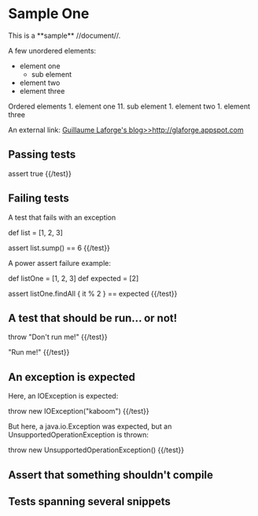 = Sample One =

This is a **sample** //document//.

A few unordered elements:
* element one
** sub element
* element two
* element three

Ordered elements
1. element one
11. sub element
1. element two
1. element three

An external link: [[Guillaume Laforge's blog>>http://glaforge.appspot.com]]

== Passing tests ==

{{test name="assert-true"}}
assert true
{{/test}}

== Failing tests ==

A test that fails with an exception

{{test name="list-sum"}}
def list = [1, 2, 3]

assert list.sump() == 6
{{/test}}

A power assert failure example:

{{test name="power-assert"}}
def listOne = [1, 2, 3]
def expected = [2]

assert listOne.findAll { it % 2 } == expected
{{/test}}

== A test that should be run... or not! ==

{{test name="not-to-be-run" run="false"}}
throw "Don't run me!"
{{/test}}

{{test name="should-be-run" run="true"}}
"Run me!"
{{/test}}

== An exception is expected ==

Here, an IOException is expected:

{{test name="an-exception" throws="java.io.IOException"}}
throw new IOException("kaboom")
{{/test}}

But here, a java.io.Exception was expected, but an UnsupportedOperationException is thrown:

{{test name="different-exception" throws="java.io.IOException"}}
throw new UnsupportedOperationException()
{{/test}}

== Assert that something shouldn't compile ==

== Tests spanning several snippets ==



